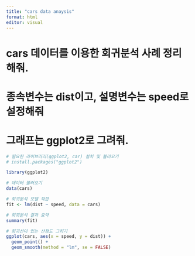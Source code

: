 ---
title: "cars data anaysis"
format: html
editor: visual
---

# cars 데이터를 이용한 회귀분석 사례 정리해줘.
# 종속변수는 dist이고, 설명변수는 speed로 설정해줘
# 그래프는 ggplot2로 그려줘.

```{r}
# 필요한 라이브러리(ggplot2, car) 설치 및 불러오기
# install.packages("ggplot2")

library(ggplot2)

# 데이터 불러오기
data(cars)

# 회귀분석 모델 적합
fit <- lm(dist ~ speed, data = cars)

# 회귀분석 결과 요약
summary(fit)

# 회귀선이 있는 산점도 그리기
ggplot(cars, aes(x = speed, y = dist)) + 
  geom_point() +
  geom_smooth(method = "lm", se = FALSE)
```